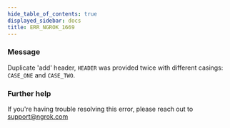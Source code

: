 ```yaml
---
hide_table_of_contents: true
displayed_sidebar: docs
title: ERR_NGROK_1669
---
```


### Message

Duplicate 'add' header, `HEADER` was provided twice with different casings: `CASE_ONE` and `CASE_TWO`.

<ErrorDetails />

### Further help

If you're having trouble resolving this error, please reach out to [support@ngrok.com](mailto:support@ngrok.com?subject=Help%20with%20ERR_NGROK_1669)
